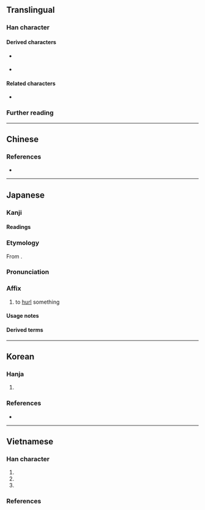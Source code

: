 {{also|拋}}
{{character info/new}}
==Translingual==

===Han character===
{{Han char|rn=64|rad=手|as=04|sn=7|four=54012|canj=QKNS|ids=⿰扌𠠵}}

====Derived characters====
* {{l|mul|[[𠴋]], [[𤽵]]}} {{q|Vietnamese [[Nôm]]}}
* {{l|mul|𦰖}} {{q|Exception: Only for mainland China glyph. Taiwan glyph contains {{l|mul|⿱[[𥫗]][[拋]]}} instead}}

====Related characters====
* {{l|mul|拋}} {{q|Orthodox form in [[Traditional Chinese]]}}

===Further reading===
{{Han ref|kx=0422.121|dkj=11901|hdz=31842.020|uh=629B}}

----

==Chinese==
{{zh-see|拋|sv}}

===References===
* {{R:twedu|A01535-001}}

----

==Japanese==

===Kanji===
{{ja-kanji|grade=|rs=手04}}

====Readings====
{{ja-readings
|goon=ひょう<へう
|kanon=ほう<はう
|kun=なげう-つ
}}

===Etymology===
{{ja-kanjitab|ほう|yomi=kanon}}

From {{der|ja|ltc|sort=ほう|-}} {{ltc-l|拋}}.

===Pronunciation===
{{ja-pron|ほう|yomi=kanon}}

===Affix===
{{ja-pos|affix|ほう|hhira=はう}}

# to [[hurl]] something

====Usage notes====
{{ja-toyo-depre|放|ほう}}

====Derived terms====
{{sense|replaced by {{l|ja|放}} in modern orthography}}
{{col3-u|ja
|{{ja-r|抛%棄|ほう%き|[[abandonment]], [[giving up]]; [[renunciation]]}}
|{{ja-r|抛%却|ほう%きゃく|[[neglect]]}}
|{{ja-r|抛擲|ほうてき|[[throwing away]]; [[ignoring]], [[neglect]]}}
|{{ja-r|抛る|ほうる|to [[throw]]}}
|{{ja-r|抛物線|ほうぶつせん|[[parabola]]}}
|{{ja-r|抛物面|ほうぶつめん|[[paraboloid]], a [[3D]] [[surface]] in the shape of a [[parabola]]}}
|{{ja-r|抛物線面|ほうぶつせん-めん|[[paraboloid]], a [[3D]] [[surface]] in the shape of a [[parabola]]}}
|{{ja-r|抛物面鏡|ほうぶつめん-きょう|[[parabolic]] [[mirror]]}}
}}

----

==Korean==

===Hanja===
{{ko-hanja|던지다|던질|포}}

# {{alternative form of|ko|拋||{{hanja form of|포|to [[throw]]}}}}

===References===
* {{R:ko:Inmyeongyonghanjapyo|47}}

{{categorize|ko|Hanja variant forms|sort=포}}

----

==Vietnamese==

===Han character===
{{vi-readings|rs=手04
|hanviet=phao-tdcndg;tdcntd;gdhn;bonet;genibrel
|phienthiet=披交 phi giao
|nom=phau-tdcndg;tdcntd;gdhn;btcn;bonet;genibrel;taberd, phào-tdcndg;tdcntd;gdhn;btcn;bonet, phao-tdcndg;gdhn;bonet;genibrel;taberd
}}

# {{han tu form of|phao|to [[throw]]; to [[launch]]}}
# {{Nom form of|phau|{{n-g|used as a [[complementary]] [[syllable]]}}}}
# {{Nom form of|phào|{{n-g|used as a [[complementary]] [[syllable]]}}}}

===References===
<references/>